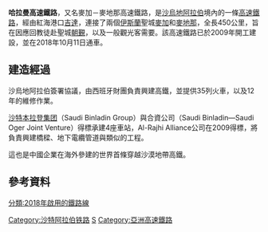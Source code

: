 {{expand|time=2015-11-28T13:37:05+00:00}}

{{Infobox rail line
 | box_width   =250px
 | name        =哈拉曼高速鐵路
 | color       =
 | logo        =File:شعار قطار الحرمين السريع.jpg
 | logo_width  =250px
 | logo_alt    =
 | image       =File:قطار الحرمين الشريفين.jpg
 | image_width =250px
 | image_alt   =
 | caption     =沙特阿拉伯西部的'''紅線'''是'''哈拉曼高速鐵路'''<br />其他沙特鐵路組織計劃：<br />'''橘線'''是2008年[[沙特阿拉伯鐵路|沙特阿拉伯鐵路]]網<br>'''暗藍線'''是[[沙特大陸橋計劃|沙特大陸橋計劃]]<br>'''綠線'''是[[南北鐵路_(沙特阿拉伯)|南北鐵路]]
 | type        = [[高速鐵路|高速鐵路]]
 | system      = {{tsl|en|Saudi Railways Organization|沙特鐵路組織}}
 | status      = 營運中
 | locale      = {{SAU}}
 | start       = [[麥地那|麥地那]]
 | end         = [[麥加|麥加]]
 | stations    = 5
 | routes      =
 | ridership   = 預計每日15萬人次、每年5000萬人次<ref name="railjournal.com">{{cite web |url= http://www.railjournal.com/index.php/middle-east/testing-set-to-begin-on-saudi-high-speed-line.html?channel=542 |title= Testing set to begin on Saudi High Speed Line. IRJ |accessdate= 2015-12-12 |archive-date= 2015-09-24 |archive-url= https://web.archive.org/web/20150924121528/http://www.railjournal.com/index.php/middle-east/testing-set-to-begin-on-saudi-high-speed-line.html?channel=542 |dead-url= no }}</ref>
 | open        = 2018年10月11日
 | close       =
 | owner       =
 | operator    ={{tsl|en|Saudi Railways Organization|沙特鐵路組織}}<small>（與{{tsl|en|Adif|Adif}}及[[西班牙国家铁路|西班牙国家铁路]]（Renfe））</small>
 | character   =
 | depot       =
 | stock       = [[塔尔高_(公司)|塔尔高 (公司)]]（Talco）350 SRO
 | linelength  = 453公里
 | tracklength =
 | notrack     = 2
 | gauge       = 1435毫米[[標準軌|標準軌]]
 | old gauge   =
 | minradius   =
 | racksystem  =
 | route number=
 | el          =
 | speed       = 300公里/小時
 | elevation   =
 | website     =
 | map         = [[File:Haramain_high-speed_railway.png|300px]]
 | map_state   = 
}}
'''哈拉曼高速鐵路'''，又名麥加－麥地那高速鐵路，是[[沙烏地阿拉伯|沙烏地阿拉伯]]境內的一條[[高速鐵路|高速鐵路]]，經由紅海港口[[吉達|吉達]]，連接了兩個[[伊斯蘭|伊斯蘭]]聖城[[麥加|麥加]]和[[麥地那|麥地那]]，全長450公里，旨在因應回教徒赴聖城[[朝圣|朝覲]]，以及一般觀光客需要。該高速鐵路已於2009年開工建設，並在2018年10月11日通車。

==建造經過==
沙烏地阿拉伯簽署協議，由西班牙財團負責興建高鐵，並提供35列火車，以及12年的維修作業。

[[沙特本拉登集团|沙特本拉登集团]]（Saudi Binladin Group）與{{tsl|en|Saudi Oger|沙特奧格}}合資公司（Saudi Binladin—Saudi Oger Joint Venture）得標承建4座車站，Al-Rajhi Alliance公司在2009得標，將負責興建橋樑、地下電纜管道與類似的工程。

這也是中國企業在海外參建的世界首條穿越沙漠地帶高鐵。

== 參考資料 ==
{{Reflist}}

{{高速鐵路}}
[[Category:沙特阿拉伯铁路|Category:沙特阿拉伯铁路]]
[[Category:各國高速鐵路|S]]
[[分類:2018年啟用的鐵路線|分類:2018年啟用的鐵路線]]
[[Category:亞洲高速鐵路|Category:亞洲高速鐵路]]